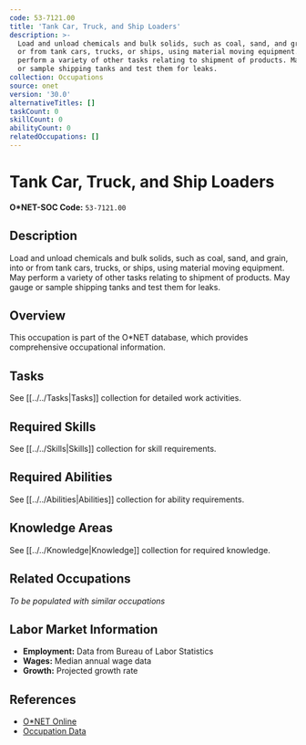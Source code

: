 ```yaml
---
code: 53-7121.00
title: 'Tank Car, Truck, and Ship Loaders'
description: >-
  Load and unload chemicals and bulk solids, such as coal, sand, and grain, into
  or from tank cars, trucks, or ships, using material moving equipment. May
  perform a variety of other tasks relating to shipment of products. May gauge
  or sample shipping tanks and test them for leaks.
collection: Occupations
source: onet
version: '30.0'
alternativeTitles: []
taskCount: 0
skillCount: 0
abilityCount: 0
relatedOccupations: []
---
```

# Tank Car, Truck, and Ship Loaders

**O*NET-SOC Code:** `53-7121.00`

## Description

Load and unload chemicals and bulk solids, such as coal, sand, and grain, into or from tank cars, trucks, or ships, using material moving equipment. May perform a variety of other tasks relating to shipment of products. May gauge or sample shipping tanks and test them for leaks.

## Overview

This occupation is part of the O*NET database, which provides comprehensive occupational information.

## Tasks

See [[../../Tasks|Tasks]] collection for detailed work activities.

## Required Skills

See [[../../Skills|Skills]] collection for skill requirements.

## Required Abilities

See [[../../Abilities|Abilities]] collection for ability requirements.

## Knowledge Areas

See [[../../Knowledge|Knowledge]] collection for required knowledge.

## Related Occupations

*To be populated with similar occupations*

## Labor Market Information

- **Employment:** Data from Bureau of Labor Statistics
- **Wages:** Median annual wage data
- **Growth:** Projected growth rate

## References

- [O*NET Online](https://www.onetonline.org/link/summary/53-7121.00)
- [Occupation Data](https://www.onetcenter.org/)
